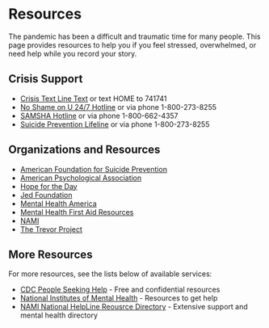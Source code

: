 
<SEO title="Atlas Stories :: Resources" />

# Resources

The pandemic has been a difficult and traumatic time for many people. This page provides resources to help you if you feel stressed, overwhelmed, or need help while you record your story.

## Crisis Support
- [Crisis Text Line Text](https://www.crisistextline.org/) or text HOME to 741741
- [No Shame on U 24/7 Hotline](http://www.noshameonu.org/chicagoland) or via phone 1-800-273-8255 
- [SAMSHA Hotline](https://www.samhsa.gov/find-help/national-helpline) or via phone 1-800-662-4357
- [Suicide Prevention Lifeline](https://suicidepreventionlifeline.org/) or via phone 1-800-273-8255

## Organizations and Resources

- [American Foundation for Suicide Prevention](https://afsp.org/)
- [American Psychological Association](https://locator.apa.org/)
- [Hope for the Day](https://www.hftd.org/)
- [Jed Foundation](https://jedfoundation.org/)
- [Mental Health America](https://www.mhanational.org/)
- [Mental Health First Aid Resources](https://www.mentalhealthfirstaid.org/mental-health-resources/)
- [NAMI](https://www.nami.org/Home)
- [The Trevor Project](https://www.thetrevorproject.org/)

## More Resources

For more resources, see the lists below of available services:

- [CDC People Seeking Help](https://www.cdc.gov/mentalhealth/tools-resources/individuals/index.htm) - Free and confidential resources
- [National Institutes of Mental Health](https://www.nimh.nih.gov/health/find-help) - Resources to get help
- [NAMI National HelpLine Reousrce Directory](https://www.nami.org/NAMI/media/NAMI-Media/Images/FactSheets/2021-Resource-Directory.pdf) - Extensive support and mental health directory
